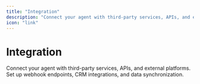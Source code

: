 ```yaml
---
title: "Integration"
description: "Connect your agent with third-party services, APIs, and external platforms"
icon: "link"
---
```


# Integration

Connect your agent with third-party services, APIs, and external platforms. Set up webhook endpoints, CRM integrations, and data synchronization. 